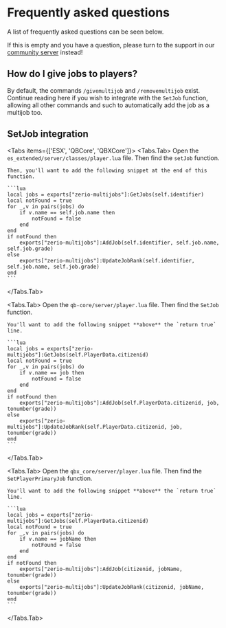 
# Frequently asked questions

A list of frequently asked questions can be seen below.

If this is empty and you have a question, please turn to the support in our [community server](http://discord.zerio-scripts.com) instead!

## How do I give jobs to players?

By default, the commands `/givemultijob` and `/removemultijob` exist. Continue reading here if you wish to integrate with the `SetJob` function, allowing all other commands and such to automatically add the job as a multijob too.

## SetJob integration

<Tabs items={['ESX', 'QBCore', 'QBXCore']}>
  <Tabs.Tab>
    Open the `es_extended/server/classes/player.lua` file. Then find the `setJob` function.

    Then, you'll want to add the following snippet at the end of this function.

    ```lua
    local jobs = exports["zerio-multijobs"]:GetJobs(self.identifier)
    local notFound = true
    for _,v in pairs(jobs) do
        if v.name == self.job.name then
            notFound = false
        end
    end
    if notFound then
        exports["zerio-multijobs"]:AddJob(self.identifier, self.job.name, self.job.grade)
    else
        exports["zerio-multijobs"]:UpdateJobRank(self.identifier, self.job.name, self.job.grade)
    end
    ```

  </Tabs.Tab>

  <Tabs.Tab>
    Open the `qb-core/server/player.lua` file. Then find the `SetJob` function.

    You'll want to add the following snippet **above** the `return true` line.

    ```lua
    local jobs = exports["zerio-multijobs"]:GetJobs(self.PlayerData.citizenid)
    local notFound = true
    for _,v in pairs(jobs) do
        if v.name == job then
            notFound = false
        end
    end
    if notFound then
        exports["zerio-multijobs"]:AddJob(self.PlayerData.citizenid, job, tonumber(grade))
    else
        exports["zerio-multijobs"]:UpdateJobRank(self.PlayerData.citizenid, job, tonumber(grade))
    end
    ```

  </Tabs.Tab>

  <Tabs.Tab>
    Open the `qbx_core/server/player.lua` file. Then find the `SetPlayerPrimaryJob` function.

    You'll want to add the following snippet **above** the `return true` line.

    ```lua
    local jobs = exports["zerio-multijobs"]:GetJobs(self.PlayerData.citizenid)
    local notFound = true
    for _,v in pairs(jobs) do
        if v.name == jobName then
            notFound = false
        end
    end
    if notFound then
        exports["zerio-multijobs"]:AddJob(citizenid, jobName, tonumber(grade))
    else
        exports["zerio-multijobs"]:UpdateJobRank(citizenid, jobName, tonumber(grade))
    end
    ```

  </Tabs.Tab>
</Tabs>
